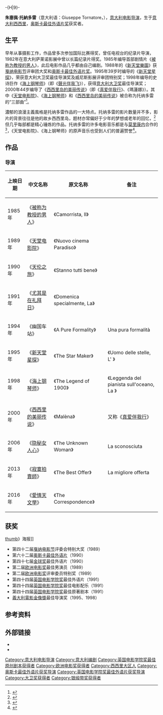 {{CGroup/Movie}}
{{noteTA
|1=zh-hans:托尔纳托雷;zh-hant:托納多雷;
}}
-{H|9}-
{{藝人
|姓名 = Giuseppe Tornatore<br>朱塞佩·托納多雷
|類型 = 導演
|image = Giuseppe Tornatore.jpg
|imagesize = 260px
|綽號 = 
|出生日期 = {{birth_date_and_age|1956|5|27}}
|出生地點 = {{ITA}}[[西西里岛|西西里岛]][[巴蓋里亞|巴蓋里亞]]
|代表作 = 《[[新天堂樂園|新天堂樂園]]》<br>《[[海上钢琴师|海上钢琴师]]》<br>《[[西西里岛的美丽传说|西西里岛的美丽传说]]》
|職業 = [[導演|導演]]、[[監製|監製]]
|活躍年代 = 
|經紀公司 = 
|academyawards = [[奥斯卡最佳外语片奖|最佳外语片奖]]<br>[[第62届奥斯卡金像奖|1990年]] 《[[新天堂樂園|新天堂樂園]]》
}}

'''朱塞佩·托納多雷'''（意大利语：Giuseppe Tornatore，{{bd|1956年|5月27日|||T}}），[[意大利|意大利]][[电影|电影]][[导演|导演]]，生于[[意大利|意大利]][[西西里|西西里]]，[[奥斯卡最佳外语片奖|奥斯卡最佳外语片奖]]获奖者。

== 生平 ==
早年从事摄影工作，作品曾多次参加国际比赛得奖，曾任电视台的纪录片导演，1982年在意大利萨莱诺影展中曾以长篇纪录片得奖。1985年编导首部剧情片《[[被称为教授的男人|被称为教授的男人]]》，此后电影作品几乎都由自己编剧。1988年的《[[新天堂樂園|新天堂樂園]]》获[[戛纳电影节|戛纳电影节]]评审团大奖和[[奥斯卡最佳外语片奖|奥斯卡最佳外语片奖]]。1995年39岁时编导的《[[新天堂星探|新天堂星探]]》，荣获意大利大卫奖最佳导演奖及威尼斯影展评审团特别奖；1998年编导的史诗巨作《[[海上钢琴师|海上钢琴师]]》（即《[[聲光伴我飞|聲光伴我飞]]》），获得[[意大利|意大利]][[大卫奖|大卫奖]]最佳导演奖；2000年44岁编导了《[[西西里岛的美丽传说|西西里岛的美丽传说]]》（即《[[真爱伴我行|真爱伴我行]]》、《瑪蓮娜》）。其中《[[天堂电影院|天堂电影院]]》、《[[海上钢琴师|海上钢琴师]]》和《[[西西里岛的美丽传说|西西里岛的美丽传说]]》被合称为托纳多雷的“三部曲”<ref>{{cite web | language = zh-hans | publisher = 人民网 | title = 国际导演拍北京 | url = http://olympic.people.com.cn/GB/22192/56256/72651/4938573.html | author = 莫愁 | date = 2006年10月20日 | accessdate = 2009年6月10日 | archive-date = 2018年10月1日 | archive-url = https://web.archive.org/web/20181001214348/http://olympic.people.com.cn/GB/22192/56256/72651/4938573.html | dead-url = no }}</ref>。

濃郁的浪漫主義風格是托纳多雷作品的一大特点。托纳多雷的影片数量并不多，影片的背景往往是他的故乡西西里岛，题材亦常偏好于少年的梦想或老年的回忆，<ref name="hello">{{cite web | language = zh-hans | publisher =  | title = 夹杂在托纳多雷三部曲中的《天伦之旅》 | url = http://news.ifensi.com/movie/2008-07-11/article-149127.html | author =  | date = 2008-07-11 | accessdate = 2009-06-10 | deadurl = yes | archiveurl = https://web.archive.org/web/20081012225545/http://news.ifensi.com/movie/2008-07-11/article-149127.html | archivedate = 2008-10-12 }}</ref>但几乎每部都是精心锤炼的作品。托纳多雷的许多电影音乐都是与[[莫里康内|莫里康内]]合作的<ref>{{cite web | language = zh-hans | publisher = 新京报 | title = 莫里康内：别只记住我作品的数量 | url = http://news.xinmin.cn/rollnews/2009/05/26/2007470.html | author = 张璐诗 | date = 2009-05-26 | accessdate = 2009-06-10 | archive-date = 2016-03-04 | archive-url = https://web.archive.org/web/20160304194017/http://news.xinmin.cn/rollnews/2009/05/26/2007470.html | dead-url = no }}</ref>，《天堂电影院》、《海上钢琴师》的原声音乐也受到人们的普遍赞誉<ref>{{cite web | language = zh-hans | publisher = 22Mtime时光网 | title = 配乐大师莫里康内专访 画面和声音应各占一半 | url = http://www.mtime.com/news/2009/05/22/1409732.html | author =  | date = 2009-05-22 | accessdate = 2009-06-10 | archive-url = https://web.archive.org/web/20090524180230/http://www.mtime.com/news/2009/05/22/1409732.html | archive-date = 2009-05-24 | dead-url = yes }}</ref>。

== 作品 ==
=== 导演 ===

{| class="wikitable"
|- bgcolor="#CCCCCC"
! 上映日期 !! 中文名称 !! 原文名称 !! 备注
|-
|1985年 || 《[[被称为教授的男人|被称为教授的男人]]》 || 《Camorrista, Il》 ||
|-
|1989年 ||《[[天堂电影院|天堂电影院]]》|| 《Nuovo cinema Paradiso》 ||
|-
|1990年||《[[天伦之旅|天伦之旅]]》||  《Stanno tutti bene》||
|-
|1991年 ||《[[尤其是在礼拜日|尤其是在礼拜日]]》|| 《Domenica specialmente, La》||
|-
|1994年 ||《幽国车站》|| 《A Pure Formality》|| Una pura formalità
|-
|1995年 ||《[[新天堂星探|新天堂星探]]》|| 《The Star Maker》|| 《Uomo delle stelle, L' 》 
|-
|1998年 ||《[[海上钢琴师|海上钢琴师]]》|| 《The Legend of 1900》 || 《Leggenda del pianista sull'oceano, La 》
|-
|2000年 ||《[[西西里的美丽传说|西西里的美丽传说]]》|| 《Malèna》 || 又称《[[真爱伴我行|真爱伴我行]]》
|-
|2006年 ||《[[隐秘女人心|隐秘女人心]]》|| 《The Unknown Woman》 || La sconosciuta
|-
|2013年 ||《[[寂寞拍賣師|寂寞拍賣師]]》|| 《The Best Offer》 || La migliore offerta
|-
|2016年 ||《[[愛情天文學|愛情天文學]]》|| 《The Correspondence》 ||
|}

== 获奖 ==
[[文件:TLO1900.jpg|thumb]]》海报]]
*第四十二届[[戛纳电影节|戛纳电影节]]评委会特别大奖（1989） 
*第六十二届[[奥斯卡最佳外语片|奥斯卡最佳外语片]]（1990） 
*第四十七届[[金球奖|金球奖]]最佳外语片（1990） 
*第二届[[欧洲电影奖|欧洲电影奖]]最佳男演员（1989） 
*第二届[[欧洲电影奖|欧洲电影奖]]评审委员特别奖（1989） 
*第四十四届[[英国电影学院奖|英国电影学院奖]]最佳外语片（1991） 
*第四十四届[[英国电影学院奖|英国电影学院奖]]最佳电影配乐（1991） 
*第四十四届[[英国电影学院奖|英国电影学院奖]]最佳原著剧本（1991） 
*[[義大利電影金像獎|義大利電影金像獎]]最佳导演奖（1995、1998）

==参考资料==
{{reflist}}

== 外部链接 ==
{{commons category|Giuseppe Tornatore}}
*{{Imdb name|id=0868153}}
*{{douban people|1018983}}

{{大衛獎最佳導演}}
{{英国电影学院奖最佳原创剧本}}
{{奥斯卡最佳外语片奖_(1981–2000)}}

{{Authority control}}
{{DEFAULTSORT:Tornatore}}
[[Category:意大利电影导演|Category:意大利电影导演]]
[[Category:意大利编剧|Category:意大利编剧]]
[[Category:英国电影学院奖最佳原创剧本获得者|Category:英国电影学院奖最佳原创剧本获得者]]
[[Category:欧洲电影奖获得者|Category:欧洲电影奖获得者]]
[[Category:西西里大区人|Category:西西里大区人]]
[[Category:奥斯卡最佳外语片获奖导演|Category:奥斯卡最佳外语片获奖导演]]
[[Category:英国电影学院奖最佳外语片获奖导演|Category:英国电影学院奖最佳外语片获奖导演]]
[[Category:大卫奖获得者|Category:大卫奖获得者]]
[[Category:银缎带奖获得者|Category:银缎带奖获得者]]